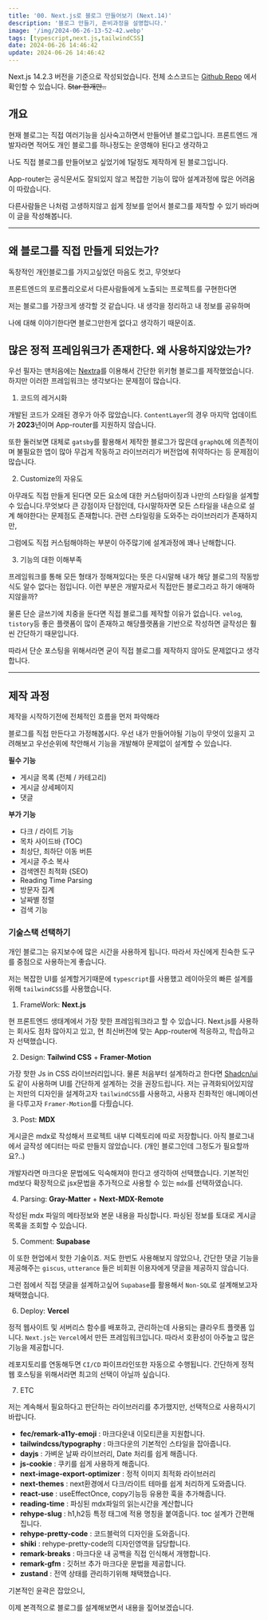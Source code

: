 ```yaml
---
title: '00. Next.js로 블로그 만들어보기 (Next.14)'
description: '블로그 만들기, 준비과정을 설명합니다.'
image: '/img/2024-06-26-13-52-42.webp'
tags: [typescript,next.js,tailwindCSS]
date: 2024-06-26 14:46:42
update: 2024-06-26 14:46:42
---
```



<Callout type='info'> Next.js 14.2.3 버전을 기준으로 작성되었습니다.</Callout>
<Callout > 전체 소스코드는 [Github Repo](https://github.com/yoyobar/newBlog) 에서 확인할 수 있습니다. ~~Star 한개만..~~</Callout>



## 개요

현재 블로그는 직접 여러기능을 심사숙고하면서 만들어낸 블로그입니다.
프론트엔드 개발자라면 적어도 개인 블로그를 하나정도는 운영해야 된다고 생각하고

나도 직접 블로그를 만들어보고 싶었기에 1달정도 제작하게 된 블로그입니다.

App-router는 공식문서도 잘되있지 않고 복잡한 기능이 많아 
설계과정에 많은 어려움이 따랐습니다.

다른사람들은 나처럼 고생하지않고
쉽게 정보를 얻어서 블로그를 제작할 수 있기 바라며 이 글을 작성해봅니다.

---


## 왜 블로그를 직접 만들게 되었는가?

독창적인 개인블로그를 가지고싶었던 마음도 컷고, 무엇보다

프론트엔드의 포르폴리오로서 다른사람들에게 노출되는 프로젝트를 구현한다면

저는 블로그를 가장크게 생각할 것 같습니다. 내 생각을 정리하고 내 정보를 공유하며

나에 대해 이야기한다면 블로그만한게 없다고 생각하기 때문이죠.


## 많은 정적 프레임워크가 존재한다. 왜 사용하지않았는가?

우선 필자는 맨처음에는 [Nextra](https://nextra.site/docs)를 이용해서 간단한 위키형 블로그를 제작했었습니다.
하지만 이러한 프레임워크는 생각보다는 문제점이 많습니다.

1. 코드의 레거시화

개발된 코드가 오래된 경우가 아주 많았습니다.
`ContentLayer`의 경우 마지막 업데이트가 **2023**년이며
App-router를 지원하지 않습니다.

또한 둘러보면 대체로 `gatsby`를 활용해서 제작한 블로그가 많은데
`graphQL`에 의존적이며 불필요한 앱이 많아 무겁게 작동하고
라이브러리가 버전업에 취약하다는 등 문제점이 많습니다.

2. Customize의 자유도

아무래도 직접 만들게 된다면 모든 요소에 대한 커스텀마이징과 나만의 스타일을
설계할 수 있습니다.무엇보다 큰 강점이자 단점인데, 다시말하자면 모든 스타일을 내손으로
설계 해야한다는 문제점도 존재합니다. 관련 스타일링을 도와주는 라이브러리가 존재하지만,

그럼에도 직접 커스텀해야하는 부분이 아주많기에 설계과정에 꽤나 난해합니다.

3. 기능의 대한 이해부족

프레임워크를 통해 모든 형태가 정해져있다는 뜻은 다시말해 내가 해당 블로그의 작동방식도
알수 없다는 점입니다. 이런 부분은 개발자로서 직접만든 블로그라고 하기 애매하지않을까?

물론 단순 글쓰기에 치중을 둔다면 직접 블로그를 제작할 이유가 없습니다.
`velog`, `tistory`등 좋은 플랫폼이 많이 존재하고
해당플랫폼을 기반으로 작성하면 글작성은 훨씬 간단하기 때문입니다.

따라서 단순 포스팅을 위해서라면 굳이 직접 블로그를 제작하지 않아도 문제없다고 생각합니다.

---

## 제작 과정

<Callout>제작을 시작하기전에 전체적인 흐름을 먼저 파악해라</Callout>

블로그를 직접 만든다고 가정해봅시다.
우선 내가 만들어야될 기능이 무엇이 있을지 고려해보고 
우선순위에 착안해서 기능을 개발해야 문제없이 설계할 수 있습니다.

**필수 기능**
 - 게시글 목록 (전체 / 카테고리)
 - 게시글 상세페이지
 - 댓글

**부가 기능**
 - 다크 / 라이트 기능
 - 목차 사이드바 (TOC)
 - 최상단, 최하단 이동 버튼
 - 게시글 주소 복사
 - 검색엔진 최적화 (SEO)
 - Reading Time Parsing
 - 방문자 집계
 - 날짜별 정렬
 - 검색 기능

### 기술스택 선택하기
개인 블로그는 유지보수에 많은 시간을 사용하게 됩니다.
따라서 자신에게 친숙한 도구를 중점으로 사용하는게 좋습니다.

저는 복잡한 UI를 설계할거기때문에 `typescript`를 사용했고
레이아웃의 빠른 설계를 위해 `tailwindCSS`를 사용했습니다.

1. FrameWork: **Next.js**

현 프론트엔드 생태계에서 가장 핫한 프레임워크라고 할 수 있습니다.
Next.js를 사용하는 회사도 점차 많아지고 있고,
현 최신버전에 맞는 App-router에 적응하고, 학습하고자 선택했습니다.

2. Design: **Tailwind CSS** + **Framer-Motion**

가장 핫한 Js in CSS 라이브러리입니다. 물론 처음부터 설계하라고 한다면
[Shadcn/ui](https://ui.shadcn.com/)도 같이 사용하며 UI를 간단하게 설계하는 것을 권장드립니다. 
저는 규격화되어있지않는 저만의 디자인을 설계하고자 `tailwindCSS`를 사용하고, 사용자 친화적인 애니메이션을 다루고자 `Framer-Motion`를 다뤘습니다.

3. Post: **MDX**

게시글은 mdx로 작성해서 프로젝트 내부 디렉토리에 따로 저장합니다.
아직 블로그내에서 글작성 에디터는 따로 만들지 않았습니다. (개인 블로그인데 그정도가 필요할까요?..)

개발자라면 마크다운 문법에도 익숙해져야 한다고 생각하여 선택했습니다. 기본적인 md보다
확장적으로 jsx문법을 추가적으로 사용할 수 있는 `mdx`를 선택하였습니다.

4. Parsing: **Gray-Matter** + **Next-MDX-Remote**

작성된 mdx 파일의 메타정보와 본문 내용을 파싱합니다.
파싱된 정보를 토대로 게시글 목록을 조회할 수 있습니다.

5. Comment: **Supabase**

이 또한 현업에서 핫한 기술이죠. 저도 한번도 사용해보지 않았으나,
간단한 댓글 기능을 제공해주는 `giscus`, `utterance` 들은 
비회원 이용자에게 댓글을 제공하지 않습니다.

그런 점에서 직접 댓글을 설계하고싶어 `Supabase`를 활용해서 `Non-SQL`로 설계해보고자 채택했습니다.

6. Deploy: **Vercel**

정적 웹사이트 및 서버리스 함수를 배포하고, 관리하는데 사용되는 클라우트 플랫폼 입니다.
`Next.js`는 `Vercel`에서 만든 프레임워크입니다. 따라서 호환성이 아주높고 많은 기능을 제공합니다.

레포지토리를 연동해두면 `CI/CD` 파이프라인또한 자동으로 수행됩니다. 
간단하게 정적 웹 호스팅을 위해서라면 최고의 선택이 아닐까 싶습니다.

7. ETC

저는 계속해서 필요하다고 판단하는 라이브러리를 추가했지만, 선택적으로 사용하시기 바랍니다.

- **fec/remark-a11y-emoji** : 마크다운내 이모티콘을 지원합니다.
- **tailwindcss/typography** : 마크다운의 기본적인 스타일을 잡아줍니다.
- **dayjs** : 가벼운 날짜 라이브러리, Date 처리를 쉽게 해줍니다.
- **js-cookie** : 쿠키를 쉽게 사용하게 해줍니다.
- **next-image-export-optimizer** : 정적 이미지 최적화 라이브러리
- **next-themes** : next환경에서 다크/라이트 테마를 쉽게 처리하게 도와줍니다.
- **react-use** : useEffectOnce, copy기능등 유용한 훅을 추가해줍니다.
- **reading-time** : 파싱된 mdx파일의 읽는시간을 계산합니다
- **rehype-slug** : h1,h2등 특정 태그에 적용 명칭을 붙여줍니다. toc 설계가 간편해집니다.
- **rehype-pretty-code** : 코드블럭의 디자인을 도와줍니다.
- **shiki** : rehype-pretty-code의 디자인영역을 담당합니다.
- **remark-breaks** : 마크다운 내 공백을 직접 인식해서 개행합니다.
- **remark-gfm** : 깃허브 추가 마크다운 문법을 제공합니다.
- **zustand** : 전역 상태를 관리하기위해 채택했습니다.


기본적인 윤곽은 잡았으니, 

이제 본격적으로 블로그를 설계해보면서 내용을 짚어보겠습니다.